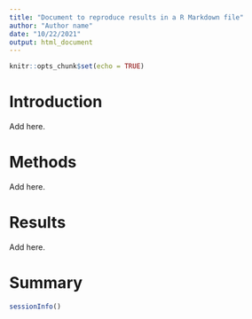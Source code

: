 ```yaml
---
title: "Document to reproduce results in a R Markdown file"
author: "Author name"
date: "10/22/2021"
output: html_document
---
```


```r
knitr::opts_chunk$set(echo = TRUE)
```

# Introduction 

Add here.

# Methods 

Add here.

# Results 

Add here.

# Summary 


```r
sessionInfo()
```

